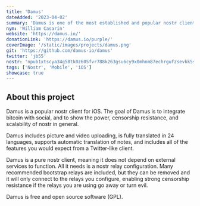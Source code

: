 ```yaml
---
title: 'Damus'
dateAdded: '2023-04-02'
summary: 'Damus is one of the most established and popular nostr client for iOS.'
nym: 'William Casarin'
website: 'https://damus.io/'
donationLink: 'https://damus.io/purple/'
coverImage: '/static/images/projects/damus.png'
git: 'https://github.com/damus-io/damus'
twitter: 'jb55'
nostr: 'npub1xtscya34g58tk0z605fvr788k263gsu6cy9x0mhnm87echrgufzsevkk5s'
tags: ['Nostr', 'Mobile', 'iOS']
showcase: true
---
```


## About this project

Damus is a popular nostr client for iOS. The goal of Damus is to integrate
bitcoin with social, and to show the power, censorship resistance, and
scalability of nostr in general.

Damus includes picture and video uploading, is fully translated in 24 languages,
supports automatic translation of notes, and includes all of the features you
would expect from a Twitter-like client.

Damus is a pure nostr client, meaning it does not depend on external services to
function. All it needs is a nostr relay configuration. Many recommended
bootstrap relays are included, but they can be removed and it will only connect
to the relays you configure, enabling strong censorship resistance if the relays
you are using go away or turn evil.

Damus is free and open source software (GPL).
